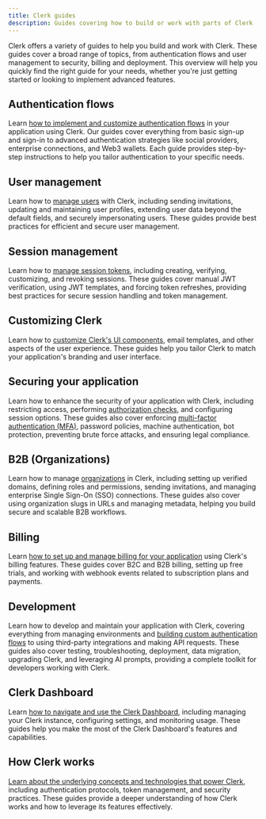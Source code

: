 ```yaml
---
title: Clerk guides
description: Guides covering how to build or work with parts of Clerk
---
```


Clerk offers a variety of guides to help you build and work with Clerk. These guides cover a broad range of topics, from authentication flows and user management to security, billing and deployment. This overview will help you quickly find the right guide for your needs, whether you're just getting started or looking to implement advanced features.

## Authentication flows

Learn [how to implement and customize authentication flows](/docs/guides/configure/auth-strategies/sign-up-sign-in-options) in your application using Clerk. Our guides cover everything from basic sign-up and sign-in to advanced authentication strategies like social providers, enterprise connections, and Web3 wallets. Each guide provides step-by-step instructions to help you tailor authentication to your specific needs.

## User management

Learn how to [manage users](/docs/guides/users/managing) with Clerk, including sending invitations, updating and maintaining user profiles, extending user data beyond the default fields, and securely impersonating users. These guides provide best practices for efficient and secure user management.

## Session management

Learn how to [manage session tokens](/docs/guides/sessions/session-tokens), including creating, verifying, customizing, and revoking sessions. These guides cover manual JWT verification, using JWT templates, and forcing token refreshes, providing best practices for secure session handling and token management.

## Customizing Clerk

Learn how to [customize Clerk's UI components](/docs/guides/customizing-clerk/appearance-prop/overview), email templates, and other aspects of the user experience. These guides help you tailor Clerk to match your application's branding and user interface.

## Securing your application

Learn how to enhance the security of your application with Clerk, including restricting access, performing [authorization checks](/docs/guides/secure/authorization-checks), and configuring session options. These guides also cover enforcing [multi-factor authentication (MFA)](/docs/guides/secure/force-mfa), password policies, machine authentication, bot protection, preventing brute force attacks, and ensuring legal compliance.

## B2B (Organizations)

Learn how to manage [organizations](/docs/guides/organizations/overview) in Clerk, including setting up verified domains, defining roles and permissions, sending invitations, and managing enterprise Single Sign-On (SSO) connections. These guides also cover using organization slugs in URLs and managing metadata, helping you build secure and scalable B2B workflows.

## Billing

Learn [how to set up and manage billing for your application](/docs/guides/billing/overview) using Clerk's billing features. These guides cover B2C and B2B billing, setting up free trials, and working with webhook events related to subscription plans and payments.

## Development

Learn how to develop and maintain your application with Clerk, covering everything from managing environments and [building custom authentication flows](/docs/guides/development/custom-sign-in-or-up-page) to using third-party integrations and making API requests. These guides also cover testing, troubleshooting, deployment, data migration, upgrading Clerk, and leveraging AI prompts, providing a complete toolkit for developers working with Clerk.

## Clerk Dashboard

Learn [how to navigate and use the Clerk Dashboard](/docs/guides/dashboard/overview), including managing your Clerk instance, configuring settings, and monitoring usage. These guides help you make the most of the Clerk Dashboard's features and capabilities.

## How Clerk works

[Learn about the underlying concepts and technologies that power Clerk](/docs/guides/how-clerk-works/overview), including authentication protocols, token management, and security practices. These guides provide a deeper understanding of how Clerk works and how to leverage its features effectively.
